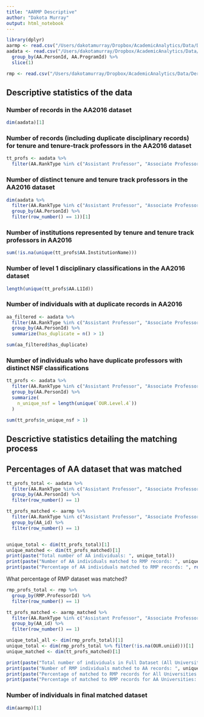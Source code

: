 ```yaml
---
title: "AARMP Descriptive"
author: "Dakota Murray"
output: html_notebook
---
```


```r
library(dplyr)
aarmp <- read.csv("/Users/dakotamurray/Dropbox/AcademicAnalytics/Data/Derived/Processed/AARMP/aarmp_processed.csv")
aadata <- read.csv("/Users/dakotamurray/Dropbox/AcademicAnalytics/Data/Derived/Processed/AA/aadata2016_processed.csv") %>% 
  group_by(AA.PersonId, AA.ProgramId) %>%
  slice(1)

rmp <- read.csv("/Users/dakotamurray/Dropbox/AcademicAnalytics/Data/Derived/Processed/RMP/rmp2017_enriched.csv")
```


## Descriptive statistics of the data
### Number of records in the AA2016 dataset
```r
dim(aadata)[1]
```

### Number of records (including duplicate disciplinary records) for tenure and tenure-track professors in the AA2016 dataset
```r
tt_profs <- aadata %>%
  filter(AA.RankType %in% c("Assistant Professor", "Associate Professor", "Professor"))
```


### Number of distinct tenure and tenure track professors in the AA2016 dataset
```r
dim(aadata %>%
  filter(AA.RankType %in% c("Assistant Professor", "Associate Professor", "Professor")) %>%
  group_by(AA.PersonId) %>%
  filter(row_number() == 1))[1]
```

### Number of institutions represented by tenure and tenure track professors in AA2016
```r
sum(!is.na(unique(tt_profs$AA.InstitutionName)))
```

### Number of level 1 disciplinary classifications in the AA2016 dataset
```r
length(unique(tt_profs$AA.L1Id))
```

### Number of individuals with at duplicate records in AA2016
```r
aa_filtered <- aadata %>%
  filter(AA.RankType %in% c("Assistant Professor", "Associate Professor", "Professor")) %>%
  group_by(AA.PersonId) %>%
  summarize(has_duplicate = n() > 1)

sum(aa_filtered$has_duplicate)
```

### Number of individuals who have duplicate professors with distinct NSF classifications
```r
tt_profs <- aadata %>%
  filter(AA.RankType %in% c("Assistant Professor", "Associate Professor", "Professor")) %>%
  group_by(AA.PersonId) %>%
  summarize(
    n_unique_nsf = length(unique(`OUR.Level.4`))
  )

sum(tt_profs$n_unique_nsf > 1)
```


## Descrictive statistics detailing the matching process

## Percentages of AA dataset that was matched
```r
tt_profs_total <- aadata %>%
  filter(AA.RankType %in% c("Assistant Professor", "Associate Professor", "Professor")) %>%
  group_by(AA.PersonId) %>%
  filter(row_number() == 1)

tt_profs_matched <- aarmp %>%
  filter(AA.RankType %in% c("Assistant Professor", "Associate Professor", "Professor")) %>%
  group_by(AA_id) %>%
  filter(row_number() == 1)


unique_total <- dim(tt_profs_total)[1]
unique_matched <- dim(tt_profs_matched)[1]
print(paste("Total number of AA individuals: ", unique_total))
print(paste("Number of AA individuals matched to RMP records: ", unique_matched))
print(paste("Percentage of AA individuals matched to RMP records: ", round(unique_matched / unique_total, 4)))
```

What percentage of RMP dataset was matched?
```r
rmp_profs_total <- rmp %>%
  group_by(RMP.ProfessorId) %>%
  filter(row_number() == 1)

tt_profs_matched <- aarmp_matched %>%
  filter(AA.RankType %in% c("Assistant Professor", "Associate Professor", "Professor")) %>%
  group_by(AA_id) %>%
  filter(row_number() == 1)

unique_total_all <- dim(rmp_profs_total)[1]
unique_total <- dim(rmp_profs_total %>% filter(!is.na(OUR.uniid)))[1]
unique_matched <- dim(tt_profs_matched)[1]

print(paste("Total number of individuals in Full Dataset (All Universities): ", unique_total_all))
print(paste("Number of RMP individuals matched to AA records: ", unique_matched))
print(paste("Percentage of matched to RMP records for All Universities: ", round(unique_matched / unique_total_all * 100, 4)))
print(paste("Percentage of matched to RMP records for AA Universities: ", round(unique_matched / unique_total * 100, 4)))
```

### Number of individuals in final matched dataset
```r
dim(aarmp)[1]
```

